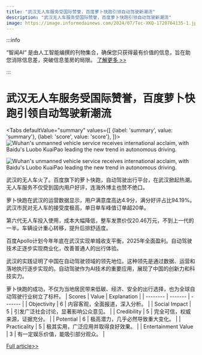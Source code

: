 ```yaml
---
title: "武汉无人车服务受国际赞誉，百度萝卜快跑引领自动驾驶新潮流"
description: "武汉无人车服务受国际赞誉，百度萝卜快跑引领自动驾驶新潮流"
image: https://image.informedainews.com/2024/07/Tec-XKQ-1720764135-1.jpg
---
```



:::info

“智闻AI“ 是由人工智能编撰的刊物集合，确保您只获得最有价值的信息，旨在助您消除信息差，突破信息茧房的局限。  [了解更多 >>](/)

:::

# 武汉无人车服务受国际赞誉，百度萝卜快跑引领自动驾驶新潮流


<Tabs
	defaultValue="summary"
	values={[
	{label: 'summary', value: 'summary'},
	{label: 'score', value: 'score'},
]}>
<TabItem value="summary">
<img
  src="https://image.informedainews.com/2024/07/Tec-XKQ-1720764135-1.jpg"
  alt="Wuhan's unmanned vehicle service receives international acclaim, with Baidu's Luobo KuaiPao leading the new trend in autonomous driving."
/>

<img
  src="https://image.informedainews.com/2024/07/Tec-ndK-1720764135-2.jpg"
  alt="Wuhan's unmanned vehicle service receives international acclaim, with Baidu's Luobo KuaiPao leading the new trend in autonomous driving."
/>



武汉的无人车火了。百度旗下的萝卜快跑，自动驾驶出行平台，在武汉掀起热潮。无人车服务不仅受到国内用户好评，连海外博主也赞不绝口。

萝卜快跑在武汉的运营数据显示，用户满意度高达4.9分，满分好评占比94.19%。武汉市民对无人车的接受度极高，单日单车峰值订单超20单。

第六代无人车投入使用，成本大幅降低，整车发票价仅20.46万元，不到上一代的一半。车辆设计重心转移，提升后排舒适度。

百度Apollo计划今年年底在武汉实现单城收支平衡，2025年全面盈利。自动驾驶技术正逐步实现商业化，改善普通人的出行体验。

武汉的实践证明了中国在自动驾驶领域的领先地位。这种领先是通过数据、运营和落地执行逐步实现的。自动驾驶作为AI技术的重要应用，展现了中国的创新力和科技实力。

萝卜快跑的成功，不仅为当地居民带来低碳、经济、安全的出行选择，也为全球自动驾驶行业树立了标杆。
</TabItem>
<TabItem value="score">
	| Scores     | Value   | Explanation |
	| -------- | ------- | ------- |
	| Objectivity  | 6    | 内容客观，全面报道，深入分析。    |
	| Social Impact | 5     | 引发广泛社会讨论，显著影响公众意见。    |
	| Credibility    | 5    | 完全可信，权威来源，证据充分。    |
	| Potential    | 6    | 极高潜力，几乎必然导致重大变化。    |
	| Practicality    | 5    | 极其实用，广泛应用并取得良好效果。    |
	| Entertainment Value    | 3    | 有一定娱乐价值，能吸引部分观众。    |
</TabItem>
</Tabs>

[Full article>>](https://www.cnbeta.com.tw/articles/science/1437870.htm)
